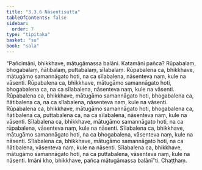 ```yaml
---
title: "3.3.6 Nāsentisutta"
tableOfContents: false
sidebar:
  order: 7
type: "tipitaka"
basket: "su"
book: "sala"
---
```



<DynamicBreadcrumb />

<Division number="309" book="sala">

<Paragraph number="1309" book="sala">
“Pañcimāni, bhikkhave, mātugāmassa balāni. Katamāni pañca? Rūpabalaṃ, bhogabalaṃ, ñātibalaṃ, puttabalaṃ, sīlabalaṃ. Rūpabalena ca, bhikkhave, mātugāmo samannāgato hoti, na ca sīlabalena, nāsenteva naṃ, kule na vāsenti. Rūpabalena ca, bhikkhave, mātugāmo samannāgato hoti, bhogabalena ca, na ca sīlabalena, nāsenteva naṃ, kule na vāsenti. Rūpabalena ca, bhikkhave, mātugāmo samannāgato hoti, bhogabalena ca, ñātibalena ca, na ca sīlabalena, nāsenteva naṃ, kule na vāsenti. Rūpabalena ca, bhikkhave, mātugāmo samannāgato hoti, bhogabalena ca, ñātibalena ca, puttabalena ca, na ca sīlabalena, nāsenteva naṃ, kule na vāsenti. Sīlabalena ca, bhikkhave, mātugāmo samannāgato hoti, na ca rūpabalena, vāsenteva naṃ, kule na nāsenti. Sīlabalena ca, bhikkhave, mātugāmo samannāgato hoti, na ca bhogabalena, vāsenteva naṃ, kule na nāsenti. Sīlabalena ca, bhikkhave, mātugāmo samannāgato hoti, na ca ñātibalena, vāsenteva naṃ, kule na nāsenti. Sīlabalena ca, bhikkhave, mātugāmo samannāgato hoti, na ca puttabalena, vāsenteva naṃ, kule na nāsenti. Imāni kho, bhikkhave, pañca mātugāmassa balānī”ti.

</Paragraph>
</Division>

<Paragraph number="1310" type="center" book="sala">
Chaṭṭhaṃ.
</Paragraph>